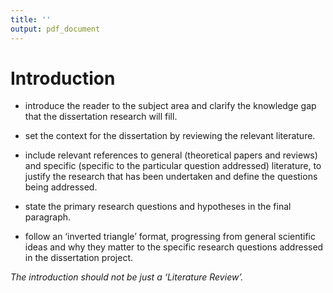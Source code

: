 ```yaml
---
title: ''
output: pdf_document
---
```



# Introduction

- introduce the reader to the subject area and clarify the knowledge gap that the dissertation research will fill.

- set the context for the dissertation by reviewing the relevant literature.

- include relevant references to general (theoretical papers and reviews) and specific (specific to the particular question addressed) literature, to justify the research that has been undertaken and define the questions being addressed.

- state the primary research questions and hypotheses in the final paragraph.

- follow an ‘inverted triangle’ format, progressing from general scientific ideas and why they matter to the specific research questions addressed in the dissertation project. 

*The introduction should not be just a ‘Literature Review’.*
